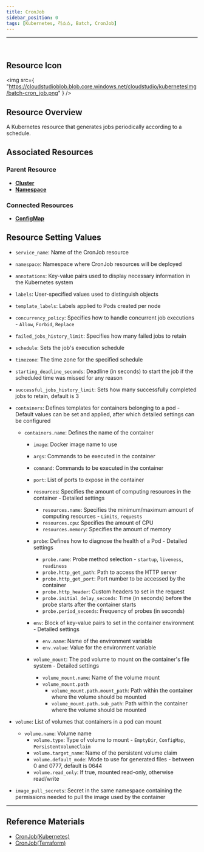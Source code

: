 ```yaml
---
title: CronJob
sidebar_position: 0
tags: [Kubernetes, 리소스, Batch, CronJob]
---
```



<hr />
<br />


## Resource Icon

<img
    src={
        "https://cloudstudioblob.blob.core.windows.net/cloudstudio/kubernetesImg/batch-cron_job.png"
    }
/>

## Resource Overview

A Kubernetes resource that generates jobs periodically according to a schedule.

## Associated Resources

### Parent Resource

-   [**Cluster**](https://docs.cstudio.app/en/docs/resource/kubernetes/Base/Cluster)
-   [**Namespace**](https://docs.cstudio.app/en/docs/resource/kubernetes/Core/Namespace)

### Connected Resources

-   [**ConfigMap**](https://docs.cstudio.app/en/docs/resource/kubernetes/Core/ConfigMap)


## Resource Setting Values

-   `service_name`: Name of the CronJob resource
-   `namespace`: Namespace where CronJob resources will be deployed
-   `annotations`: Key-value pairs used to display necessary information in the Kubernetes system
-   `labels`: User-specified values used to distinguish objects
-   `template_labels`: Labels applied to Pods created per node
-   `concurrency_policy`: Specifies how to handle concurrent job executions - `Allow`, `Forbid`, `Replace`
-   `failed_jobs_history_limit`: Specifies how many failed jobs to retain
-   `schedule`: Sets the job's execution schedule
-   `timezone`: The time zone for the specified schedule
-   `starting_deadline_seconds`: Deadline (in seconds) to start the job if the scheduled time was missed for any reason
-   `successful_jobs_history_limit`: Sets how many successfully completed jobs to retain, default is 3

-   `containers`: Defines templates for containers belonging to a pod - Default values can be set and applied, after which detailed settings can be configured
    -   `containers.name`: Defines the name of the container
        -   `image`: Docker image name to use
        -   `args`: Commands to be executed in the container
        -   `command`: Commands to be executed in the container
        -   `port`: List of ports to expose in the container

        -   `resources`: Specifies the amount of computing resources in the container - Detailed settings
            -   `resources.name`: Specifies the minimum/maximum amount of computing resources - `Limits`, `requests`
            -   `resources.cpu`: Specifies the amount of CPU
            -   `resources.memory`: Specifies the amount of memory

        -   `probe`: Defines how to diagnose the health of a Pod - Detailed settings
            -   `probe.name`: Probe method selection - `startup`, `liveness`, `readiness`
            -   `probe.http_get_path`: Path to access the HTTP server
            -   `probe.http_get_port`: Port number to be accessed by the container
            -   `probe.http_header`: Custom headers to set in the request
            -   `probe.initial_delay_seconds`: Time (in seconds) before the probe starts after the container starts
            -   `probe.period_seconds`: Frequency of probes (in seconds)

        -   `env`: Block of key-value pairs to set in the container environment - Detailed settings
            -   `env.name`: Name of the environment variable
            -   `env.value`: Value for the environment variable

        -   `volume_mount`: The pod volume to mount on the container's file system - Detailed settings
            -   `volume_mount.name`: Name of the volume mount
            -   `volume_mount.path` 
                -   `volume_mount.path.mount_path`: Path within the container where the volume should be mounted
                -   `volume_mount.path.sub_path`: Path within the container where the volume should be mounted

-   `volume`: List of volumes that containers in a pod can mount
    -   `volume.name`: Volume name
        -   `volume.type`: Type of volume to mount - `EmptyDir`, `ConfigMap`, `PersistentVolumeClaim`
        -   `volume.target_name`: Name of the persistent volume claim
        -   `volume.default_mode`: Mode to use for generated files - between 0 and 0777, default is 0644
        -   `volume.read_only`: If true, mounted read-only, otherwise read/write

-   `image_pull_secrets`: Secret in the same namespace containing the permissions needed to pull the image used by the container


---

## Reference Materials

-   [CronJob(Kubernetes)](https://kubernetes.io/en/en/docs/concepts/workloads/controllers/cron-jobs/)
-   [CronJob(Terraform)](https://registry.terraform.io/providers/hashicorp/kubernetes/latest/en/docs/resources/cron_job_v1)
